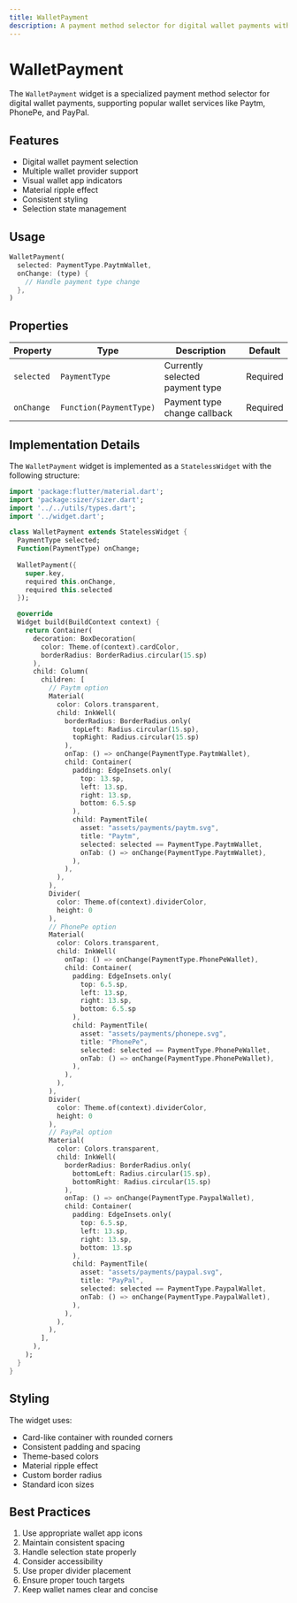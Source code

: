 ```yaml
---
title: WalletPayment
description: A payment method selector for digital wallet payments with support for Paytm, PhonePe, and PayPal
---
```



# WalletPayment

The `WalletPayment` widget is a specialized payment method selector for digital wallet payments, supporting popular wallet services like Paytm, PhonePe, and PayPal.

## Features

- Digital wallet payment selection
- Multiple wallet provider support
- Visual wallet app indicators
- Material ripple effect
- Consistent styling
- Selection state management

## Usage

```dart
WalletPayment(
  selected: PaymentType.PaytmWallet,
  onChange: (type) {
    // Handle payment type change
  },
)
```

## Properties

| Property | Type | Description | Default |
|----------|------|-------------|---------|
| `selected` | `PaymentType` | Currently selected payment type | Required |
| `onChange` | `Function(PaymentType)` | Payment type change callback | Required |

## Implementation Details

The `WalletPayment` widget is implemented as a `StatelessWidget` with the following structure:

```dart
import 'package:flutter/material.dart';
import 'package:sizer/sizer.dart';
import '../../utils/types.dart';
import '../widget.dart';

class WalletPayment extends StatelessWidget {
  PaymentType selected;
  Function(PaymentType) onChange;
  
  WalletPayment({
    super.key, 
    required this.onChange, 
    required this.selected 
  });

  @override
  Widget build(BuildContext context) {
    return Container(
      decoration: BoxDecoration(
        color: Theme.of(context).cardColor,
        borderRadius: BorderRadius.circular(15.sp)
      ),
      child: Column(
        children: [
          // Paytm option
          Material(
            color: Colors.transparent,
            child: InkWell(
              borderRadius: BorderRadius.only(
                topLeft: Radius.circular(15.sp), 
                topRight: Radius.circular(15.sp)
              ),
              onTap: () => onChange(PaymentType.PaytmWallet),
              child: Container(
                padding: EdgeInsets.only(
                  top: 13.sp, 
                  left: 13.sp, 
                  right: 13.sp, 
                  bottom: 6.5.sp
                ),
                child: PaymentTile(
                  asset: "assets/payments/paytm.svg",
                  title: "Paytm",
                  selected: selected == PaymentType.PaytmWallet,
                  onTab: () => onChange(PaymentType.PaytmWallet),
                ),
              ),
            ),
          ),
          Divider(
            color: Theme.of(context).dividerColor, 
            height: 0
          ),
          // PhonePe option
          Material(
            color: Colors.transparent,
            child: InkWell(
              onTap: () => onChange(PaymentType.PhonePeWallet),
              child: Container(
                padding: EdgeInsets.only(
                  top: 6.5.sp, 
                  left: 13.sp, 
                  right: 13.sp, 
                  bottom: 6.5.sp
                ),
                child: PaymentTile(
                  asset: "assets/payments/phonepe.svg",
                  title: "PhonePe",
                  selected: selected == PaymentType.PhonePeWallet,
                  onTab: () => onChange(PaymentType.PhonePeWallet),
                ),
              ),
            ),
          ),
          Divider(
            color: Theme.of(context).dividerColor, 
            height: 0
          ),
          // PayPal option
          Material(
            color: Colors.transparent,
            child: InkWell(
              borderRadius: BorderRadius.only(
                bottomLeft: Radius.circular(15.sp), 
                bottomRight: Radius.circular(15.sp)
              ),
              onTap: () => onChange(PaymentType.PaypalWallet),
              child: Container(
                padding: EdgeInsets.only(
                  top: 6.5.sp, 
                  left: 13.sp, 
                  right: 13.sp, 
                  bottom: 13.sp
                ),
                child: PaymentTile(
                  asset: "assets/payments/paypal.svg",
                  title: "PayPal",
                  selected: selected == PaymentType.PaypalWallet,
                  onTab: () => onChange(PaymentType.PaypalWallet),
                ),
              ),
            ),
          ),
        ],
      ),
    );
  }
}
```

## Styling

The widget uses:
- Card-like container with rounded corners
- Consistent padding and spacing
- Theme-based colors
- Material ripple effect
- Custom border radius
- Standard icon sizes

## Best Practices

1. Use appropriate wallet app icons
2. Maintain consistent spacing
3. Handle selection state properly
4. Consider accessibility
5. Use proper divider placement
6. Ensure proper touch targets
7. Keep wallet names clear and concise 